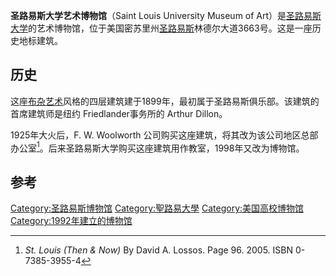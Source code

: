 {{Infobox Historic Site
 |name          = 圣路易斯大学艺术博物馆
 |designation1  = St. Louis Landmark
 |designation1_type = 建筑
 |designation1_number = 21
 |image         = <!-- 檔案不存在 Stlouisuniversitymuseumofart.jpg ，可從英文維基百科取得 -->
 |location      =密苏里州[[圣路易斯|圣路易斯]]
 |built         = 1899年
 |built_for     = 圣路易斯俱乐部
 |coordinates   = {{coord|38|38|19.19|N|90|14|2.82|W|display=inline,title}}
 |locmapin      = Missouri
}}
'''圣路易斯大学艺术博物馆'''（Saint Louis University Museum of Art）是[[圣路易斯大学|圣路易斯大学]]的艺术博物馆，位于美国密苏里州[[圣路易斯|圣路易斯]]林德尔大道3663号。这是一座历史地标建筑。

==历史==
这座[[布杂艺术|布杂艺术]]风格的四层建筑建于1899年，最初属于圣路易斯俱乐部。该建筑的首席建筑师是纽约 Friedlander事务所的 Arthur Dillon。

1925年大火后，F. W. Woolworth 公司购买这座建筑，将其改为该公司地区总部办公室<ref>''St. Louis (Then & Now)'' By David A. Lossos. Page 96. 2005. ISBN 0-7385-3955-4</ref>。后来圣路易斯大学购买这座建筑用作教室，1998年又改为博物馆。

==参考==
{{Reflist}}
[[Category:圣路易斯博物馆|Category:圣路易斯博物馆]]
[[Category:聖路易大學|Category:聖路易大學]]
[[Category:美国高校博物馆|Category:美国高校博物馆]]
[[Category:1992年建立的博物馆|Category:1992年建立的博物馆]]